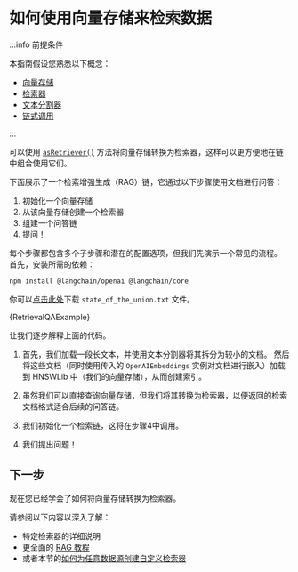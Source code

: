 # 如何使用向量存储来检索数据

:::info 前提条件

本指南假设您熟悉以下概念：

- [向量存储](/docs/concepts/#vectorstores)
- [检索器](/docs/concepts/retrievers)
- [文本分割器](/docs/concepts/text_splitters)
- [链式调用](/docs/how_to/sequence/)

:::

可以使用 [`asRetriever()`](https://api.js.langchain.com/classes/langchain_core.vectorstores.VectorStore.html#asRetriever) 方法将向量存储转换为检索器，这样可以更方便地在链中组合使用它们。

下面展示了一个检索增强生成（RAG）链，它通过以下步骤使用文档进行问答：

1. 初始化一个向量存储
2. 从该向量存储创建一个检索器
3. 组建一个问答链
4. 提问！

每个步骤都包含多个子步骤和潜在的配置选项，但我们先演示一个常见的流程。
首先，安装所需的依赖：



<IntegrationInstallTooltip></IntegrationInstallTooltip>

```bash npm2yarn
npm install @langchain/openai @langchain/core
```

你可以[点击此处](https://github.com/langchain-ai/langchain/blob/master/docs/docs/how_to/state_of_the_union.txt)下载 `state_of_the_union.txt` 文件。


<CodeBlock language="typescript">{RetrievalQAExample}</CodeBlock>

让我们逐步解释上面的代码。

1. 首先，我们加载一段长文本，并使用文本分割器将其拆分为较小的文档。
   然后将这些文档（同时使用传入的 `OpenAIEmbeddings` 实例对文档进行嵌入）加载到 HNSWLib 中（我们的向量存储），从而创建索引。

2. 虽然我们可以直接查询向量存储，但我们将其转换为检索器，以便返回的检索文档格式适合后续的问答链。

3. 我们初始化一个检索链，这将在步骤4中调用。

4. 我们提出问题！

## 下一步

现在您已经学会了如何将向量存储转换为检索器。

请参阅以下内容以深入了解：

- 特定检索器的详细说明
- 更全面的 [RAG 教程](/docs/tutorials/rag)
- 或者本节的[如何为任意数据源创建自定义检索器](/docs/how_to/custom_retriever/)